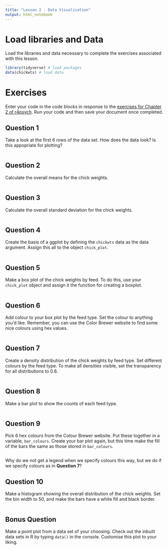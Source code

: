 ```yaml
---
title: "Lesson 2 - Data Visualisation"
output: html_notebook
---
```


# Load libraries and Data

Load the libraries and data necessary to complete the exercises associated with this lesson.

```r
library(tidyverse) # load packages
data(chickwts) # load data
```

# Exercises

Enter your code in the code blocks in response to the [exercises for Chapter 2 of r4psych](http://glennwilliams.me/r4psych/data-visualisation.html#exercises). Run your code and then save your document once completed.

## Question 1

Take a look at the first 6 rows of the data set. How does the data look? Is this appopriate for plotting?
```r

```

## Question 2

Calculate the overall means for the chick weights.
```r

```

## Question 3

Calculate the overall standard deviation for the chick weights.
```r

```

## Question 4

Create the basis of a ggplot by defining the `chickwts` data as the data argument. Assign this all to the object `chick_plot`.
```r

```

## Question 5

Make a box plot of the chick weights by feed. To do this, use your `chick_plot` object and assign it the function for creating a boxplot.
```r

```

## Question 6

Add colour to your box plot by the feed type. Set the colour to anything you'd like. Remember, you can use the Color Brewer website to find some nice colours using hex values.
```r

```

## Question 7

Create a density distribution of the chick weights by feed type. Set different colours by the feed type. To make all densities visible, set the transparency for all distributions to 0.6.
```r

```

## Question 8

Make a bar plot to show the counts of each feed type.
```r

```

## Question 9

Pick 6 hex colours from the Colour Brewer website. Put these together in a variable, `bar_colours`. Create your bar plot again, but this time make the fill of the bars the same as those stored in `bar_colours`. 
```r

```

Why do we not get a legend when we specify colours this way, but we do if we specify colours as in **Question 7**?

## Question 10

Make a histogram showing the overall distribution of the chick weights. Set the bin width to 50, and make the bars have a white fill and black border.
```r

```

## Bonus Question

Make a point plot from a data set of your choosing. Check out the inbuilt data sets in R by typing `data()` in the console. Customise this plot to your liking.

```r

```
